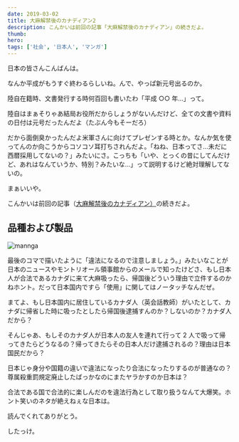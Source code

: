 ```yaml
---
date: 2019-03-02
title: 大麻解禁後のカナディアン2
description: こんかいは前回の記事「大麻解禁後のカナディアン」の続きだよ。
thumb:
hero:
tags: ['社会', '日本人', 'マンガ']
---
```


日本の皆さんこんばんは。

なんか平成がもうすぐ終わるらしいね。んで、やっぱ新元号出るのか。

陸自在籍時、文書発行する時何百回も書いたわ「平成 ○○ 年…」って。

陸自はまぁそりゃあ結局お役所だからしょうがないんだけど、全ての文書や資料の日付は元号だったんだよ（たぶん今もそーだろ）

だから面倒臭かったんだよ米軍さんに向けてプレゼンする時とか。なんか気を使ってんのか向こうからコソコソ耳打ちされんだよ。「ねね、日本ってさ…未だに西暦採用してないの？」みたいにさ。こっちも「いや、とっくの昔にしてんだけど、あれはなんていうか、特別？みたいな…」って説明するけど絶対理解してないの。

まぁいいや。

こんかいは前回の記事（[大麻解禁後のカナディアン）](/blog/cannabis '前回の記事')の続きだよ。

## 品種および製品

![mannga](https://res.cloudinary.com/de9x7yfyb/image/upload/f_auto,q_auto,r_6,w_680/v1637734510/qc3/posts/cannabis-japan-news/manga-cannabis_ambmpf.jpg)

最後のコマで描いたように「違法になるので注意しましょう。」みたいなことが日本のニュースやモントリオール領事館からのメールで知ったけどさ、もし日本人が合法であるカナダに来て大麻吸ったら、帰国後どういう理由で立件するのかねホント。だって日本国内ですら「使用」に関してはノータッチなんだぜ。

まてよ、もし日本国内に居住しているカナダ人（英会話教師）がいたとして、カナダに帰省した時に吸ったとしたら帰国後逮捕すんのか？しないのか？カナダ人だから？

そんじゃあ、もしそのカナダ人が日本人の友人を連れて行って 2 人で吸って帰ってきたらどうなるの？帰ってきたらその日本人だけ逮捕されるの？理由は日本国民だから？

日本じゃ身分や国籍の違いで違法になったり合法になったりするのが普通なの？尊属殺重罰規定廃止したばっかなのにまたヤラかすのか日本は？

合法である国で合法的に楽しんだのを違法行為として取り扱うなんて大爆笑。ホント笑いのネタが絶えねぇな日本は。

読んでくれてありがとう。

したっけ。
